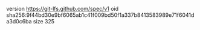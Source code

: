 version https://git-lfs.github.com/spec/v1
oid sha256:9f44bd30e9bf6065ab1c41f009bd50f1a337b8413583989e71f6041da3d0c6ba
size 325
